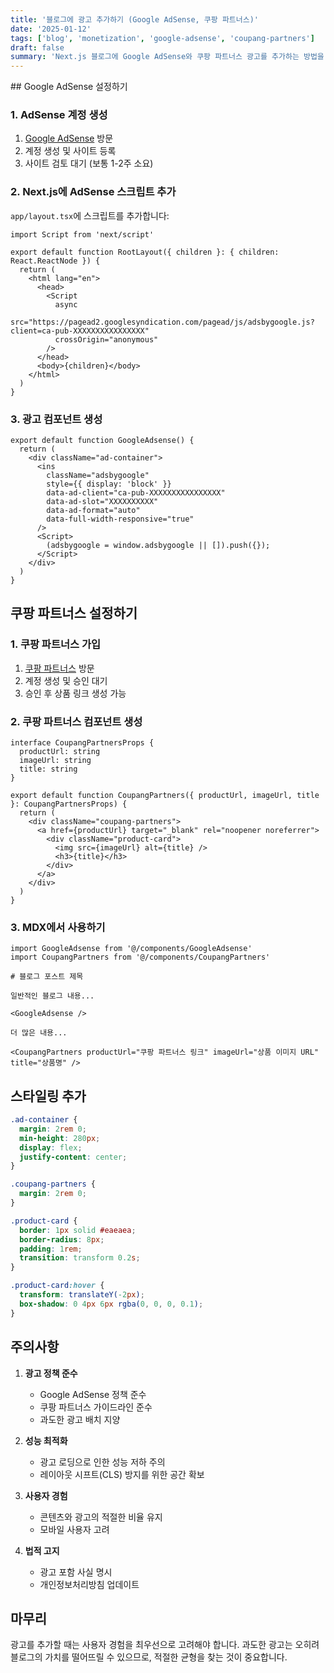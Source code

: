 ```yaml
---
title: '블로그에 광고 추가하기 (Google AdSense, 쿠팡 파트너스)'
date: '2025-01-12'
tags: ['blog', 'monetization', 'google-adsense', 'coupang-partners']
draft: false
summary: 'Next.js 블로그에 Google AdSense와 쿠팡 파트너스 광고를 추가하는 방법을 알아봅니다.'
---
```


<CoupangBanner id={830929} trackingCode="AF1721484" />
## Google AdSense 설정하기

### 1. AdSense 계정 생성

1. [Google AdSense](https://www.google.com/adsense) 방문
2. 계정 생성 및 사이트 등록
3. 사이트 검토 대기 (보통 1-2주 소요)

### 2. Next.js에 AdSense 스크립트 추가

`app/layout.tsx`에 스크립트를 추가합니다:

```tsx
import Script from 'next/script'

export default function RootLayout({ children }: { children: React.ReactNode }) {
  return (
    <html lang="en">
      <head>
        <Script
          async
          src="https://pagead2.googlesyndication.com/pagead/js/adsbygoogle.js?client=ca-pub-XXXXXXXXXXXXXXXX"
          crossOrigin="anonymous"
        />
      </head>
      <body>{children}</body>
    </html>
  )
}
```

### 3. 광고 컴포넌트 생성

```tsx:components/GoogleAdsense.tsx
export default function GoogleAdsense() {
  return (
    <div className="ad-container">
      <ins
        className="adsbygoogle"
        style={{ display: 'block' }}
        data-ad-client="ca-pub-XXXXXXXXXXXXXXXX"
        data-ad-slot="XXXXXXXXXX"
        data-ad-format="auto"
        data-full-width-responsive="true"
      />
      <Script>
        (adsbygoogle = window.adsbygoogle || []).push({});
      </Script>
    </div>
  )
}
```

## 쿠팡 파트너스 설정하기

### 1. 쿠팡 파트너스 가입

1. [쿠팡 파트너스](https://partners.coupang.com) 방문
2. 계정 생성 및 승인 대기
3. 승인 후 상품 링크 생성 가능

### 2. 쿠팡 파트너스 컴포넌트 생성

```tsx:components/CoupangPartners.tsx
interface CoupangPartnersProps {
  productUrl: string
  imageUrl: string
  title: string
}

export default function CoupangPartners({ productUrl, imageUrl, title }: CoupangPartnersProps) {
  return (
    <div className="coupang-partners">
      <a href={productUrl} target="_blank" rel="noopener noreferrer">
        <div className="product-card">
          <img src={imageUrl} alt={title} />
          <h3>{title}</h3>
        </div>
      </a>
    </div>
  )
}
```

### 3. MDX에서 사용하기

```mdx
import GoogleAdsense from '@/components/GoogleAdsense'
import CoupangPartners from '@/components/CoupangPartners'

# 블로그 포스트 제목

일반적인 블로그 내용...

<GoogleAdsense />

더 많은 내용...

<CoupangPartners productUrl="쿠팡 파트너스 링크" imageUrl="상품 이미지 URL" title="상품명" />
```

## 스타일링 추가

```css:css/custom.css
.ad-container {
  margin: 2rem 0;
  min-height: 280px;
  display: flex;
  justify-content: center;
}

.coupang-partners {
  margin: 2rem 0;
}

.product-card {
  border: 1px solid #eaeaea;
  border-radius: 8px;
  padding: 1rem;
  transition: transform 0.2s;
}

.product-card:hover {
  transform: translateY(-2px);
  box-shadow: 0 4px 6px rgba(0, 0, 0, 0.1);
}
```

## 주의사항

1. **광고 정책 준수**

   - Google AdSense 정책 준수
   - 쿠팡 파트너스 가이드라인 준수
   - 과도한 광고 배치 지양

2. **성능 최적화**

   - 광고 로딩으로 인한 성능 저하 주의
   - 레이아웃 시프트(CLS) 방지를 위한 공간 확보

3. **사용자 경험**

   - 콘텐츠와 광고의 적절한 비율 유지
   - 모바일 사용자 고려

4. **법적 고지**
   - 광고 포함 사실 명시
   - 개인정보처리방침 업데이트

## 마무리

광고를 추가할 때는 사용자 경험을 최우선으로 고려해야 합니다. 과도한 광고는 오히려 블로그의 가치를 떨어뜨릴 수 있으므로, 적절한 균형을 찾는 것이 중요합니다.
